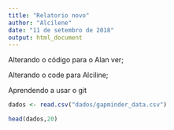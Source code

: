 ```yaml
---
title: "Relatorio novo"
author: "Alcilene"
date: "11 de setembro de 2018"
output: html_document
---
```

Alterando o código para o Alan ver;

Alterando o code para Alciline;

Aprendendo a usar o git
```r
dados <- read.csv("dados/gapminder_data.csv")
```

```r
head(dados,20)
```

